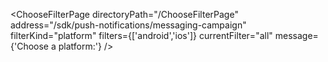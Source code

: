 


<ChooseFilterPage
    directoryPath="/ChooseFilterPage"
    address="/sdk/push-notifications/messaging-campaign"
    filterKind="platform"
    filters={['android','ios']}
    currentFilter="all"
    message={'Choose a platform:'}
/>
